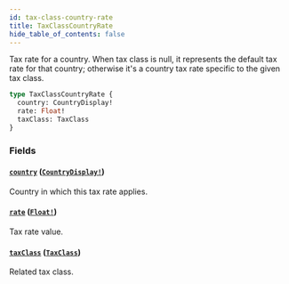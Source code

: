 ```yaml
---
id: tax-class-country-rate
title: TaxClassCountryRate
hide_table_of_contents: false
---
```


Tax rate for a country. When tax class is null, it represents the default tax rate for that country; otherwise it's a country tax rate specific to the given tax class.

```graphql
type TaxClassCountryRate {
  country: CountryDisplay!
  rate: Float!
  taxClass: TaxClass
}
```

### Fields

#### [`country`](#) ([`CountryDisplay!`](../../../developer/api-reference/objects/country-display))

Country in which this tax rate applies.

#### [`rate`](#) ([`Float!`](../../../developer/api-reference/scalars/float))

Tax rate value.

#### [`taxClass`](#) ([`TaxClass`](../../../developer/api-reference/objects/tax-class))

Related tax class.
